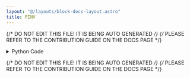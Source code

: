 ```yaml
---
layout: "@/layouts/block-docs-layout.astro"
title: PINV
---
```


{/* DO NOT EDIT THIS FILE! IT IS BEING AUTO GENERATED */}
{/* PLEASE REFER TO THE CONTRIBUTION GUIDE ON THE DOCS PAGE */}


<PythonDocsDisplay docstring={docstring} />

<details>
<summary>Python Code</summary>

```python
from flojoy import flojoy, Matrix, Scalar
import numpy as np
from collections import namedtuple
from typing import Literal

import numpy.linalg


@flojoy
def PINV(
    default: Matrix,
    rcond: float = 1e-15,
    hermitian: bool = False,
) -> Matrix | Scalar:
    """The PINV node is based on a numpy or scipy function.

    The description of that function is as follows:

        Compute the (Moore-Penrose) pseudo-inverse of a matrix.

        Calculate the generalized inverse of a matrix using its singular-value decomposition (SVD) and including all **large** singular values.

    .. versionchanged:: 1.14
        Can now operate on stacks of matrices

    Parameters
    ----------
    a : (..., M, N) array_like
        Matrix or stack of matrices to be pseudo-inverted.
    rcond : (...) array_like of float
        Cutoff for small singular values.
        Singular values less than or equal to "rcond * largest_singular_value" are set to zero.
        Broadcasts against the stack of matrices.
    hermitian : bool, optional
        If True, "a" is assumed to be Hermitian (symmetric if real-valued), enabling a more
        efficient method for finding singular values.
        Defaults to False.

    .. versionadded:: 1.17.0

    Returns
    -------
    DataContainer
        type 'ordered pair', 'scalar', or 'matrix'
    """

    result = numpy.linalg.pinv(
        a=default.m,
        rcond=rcond,
        hermitian=hermitian,
    )

    if isinstance(result, np.ndarray):
        result = Matrix(m=result)
    else:
        assert isinstance(
            result, np.number | float | int
        ), f"Expected np.number, float or int for result, got {type(result)}"
        result = Scalar(c=float(result))

    return result

```

[Find this Flojoy Block on GitHub](https://github.com/flojoy-ai/blocks/blob/main/blocks/NUMPY/LINALG/PINV/PINV.py)

</details>

{/* DO NOT EDIT THIS FILE! IT IS BEING AUTO GENERATED */}
{/* PLEASE REFER TO THE CONTRIBUTION GUIDE ON THE DOCS PAGE */}
